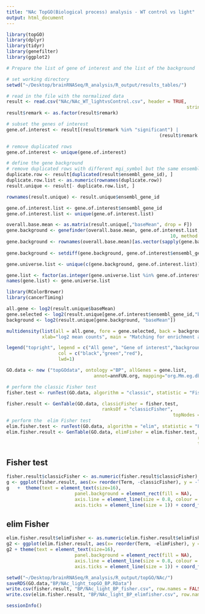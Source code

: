 ```yaml
---
title: "NAc TopGO(Biological process) analysis - WT control vs light"
output: html_document
---
```


```r
library(topGO)
library(dplyr)
library(tidyr)
library(genefilter)
library(ggplot2)

# Prepare the list of gene of interest and the list of the background

# set working directory
setwd("~/Desktop/brainRNASeq/R_analysis/R_output/results_tables/")

# read in the file with the normalized data
result <- read.csv("NAc/NAc_WT_lightvsControl.csv", header = TRUE, 
									                              stringsAsFactors = FALSE)
result$remark <- as.factor(result$remark)

# subset the genes of interest
gene.of.interest <- result[(result$remark %in% "significant") | 
													 	(result$remark %in% "significant & more than 1-fold"),]

# remove duplicated rows
gene.of.interest <- unique(gene.of.interest)

# define the gene background
# remove duplicated rows with different mgi_symbol but the same ensembl_gene_id
duplicate.row <- result[duplicated(result$ensembl_gene_id), ]
duplicate.row.list <- as.numeric(rownames(duplicate.row))
result.unique <- result[- duplicate.row.list, ]

rownames(result.unique) <- result.unique$ensembl_gene_id

gene.of.interest.list <- gene.of.interest$ensembl_gene_id
gene.of.interest.list <- unique(gene.of.interest.list)

overall.base.mean <- as.matrix(result.unique[,"baseMean", drop = F])
gene.background <- genefinder(overall.base.mean, gene.of.interest.list, 
															10, method = "euc")
gene.background <- rownames(overall.base.mean)[as.vector(sapply(gene.background, 
																																function(x)x$indices))]
gene.background <- setdiff(gene.background, gene.of.interest$ensembl_gene_id)

gene.universe.list <- unique(c(gene.background, gene.of.interest.list))

gene.list <- factor(as.integer(gene.universe.list %in% gene.of.interest.list))
names(gene.list) <- gene.universe.list
```

```r

library(RColorBrewer)
library(cancerTiming)

all.gene <- log2(result.unique$baseMean)
gene.selected <- log2(result.unique[gene.of.interest$ensembl_gene_id,"baseMean"])
background <- log2(result.unique[gene.background, "baseMean"])

multidensity(list(all = all.gene, fore = gene.selected, back = background),
             xlab="log2 mean counts", main = "Matching for enrichment analysis")

legend("topright", legend = c("All gene", "Gene of interest","background"), 
                   col = c("black","green","red"),
                   lwd=1)
```

```r
GO.data <- new ("topGOdata", ontology ="BP", allGenes = gene.list, 
								annot=annFUN.org, mapping="org.Mm.eg.db", ID = "ensembl")

# perform the classic Fisher test
fisher.test <- runTest(GO.data, algorithm = "classic", statistic = "Fisher")

fisher.result <- GenTable(GO.data, classicFisher = fisher.test,
                                   ranksOf = "classicFisher",
													         topNodes = 10)
# perform the  elim Fisher test
elim.fisher.test <- runTest(GO.data, algorithm = "elim", statistic = "Fisher")
elim.fisher.result <- GenTable(GO.data, elimFisher = elim.fisher.test,
															          ranksOf = "elimFisher",
															          topNodes = 10)

```

## Fisher test
```r
fisher.result$classicFisher <- as.numeric(fisher.result$classicFisher)
g <- ggplot(fisher.result, aes(x= reorder(Term, -classicFisher), y = -log10(classicFisher))) + geom_bar(stat = "identity")
g   +  theme(text = element_text(size=16),
						 panel.background = element_rect(fill = NA),
						 axis.line = element_line(size = 0.8, colour = "black"),
						 axis.ticks = element_line(size = 1)) + coord_flip() + ylab("-log(p-value)") + xlab(" ")
```

## elim Fisher
```r
elim.fisher.result$elimFisher <- as.numeric(elim.fisher.result$elimFisher)
g2 <- ggplot(elim.fisher.result, aes(x= reorder(Term, -elimFisher), y = -log10(elimFisher))) + geom_bar(stat = "identity")
g2 + theme(text = element_text(size=16),
						 panel.background = element_rect(fill = NA),
						 axis.line = element_line(size = 0.8, colour = "black"),
						 axis.ticks = element_line(size = 1)) + coord_flip() + ylab("-log(p-value)") + xlab(" ")
```

```r
setwd("~/Desktop/brainRNASeq/R_analysis/R_output/topGO/NAc/")
saveRDS(GO.data,"BP/NAc_light_topGO_BP.RData")
write.csv(fisher.result, "BP/NAc_light_BP_fisher.csv", row.names = FALSE)
write.csv(elim.fisher.result, "BP/NAc_light_BP_elimfisher.csv", row.names = FALSE)

```

```r
sessionInfo()
```